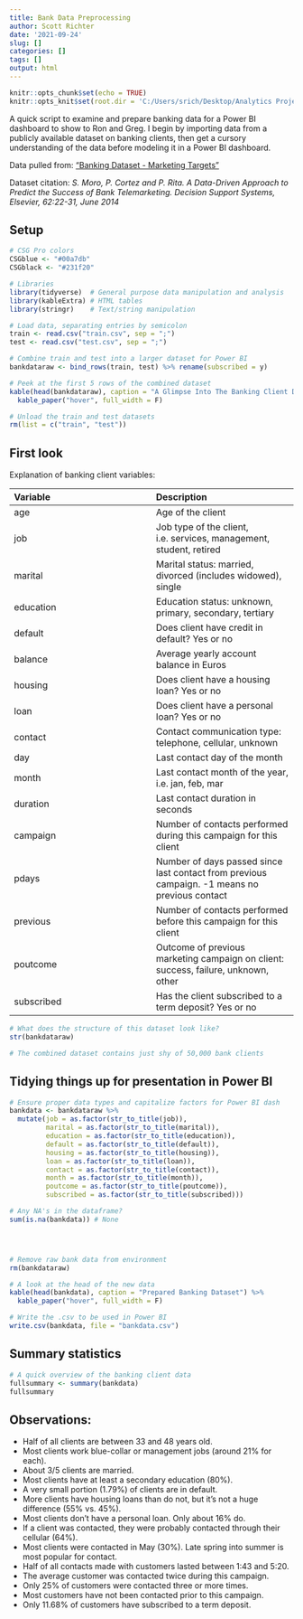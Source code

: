 ```yaml
---
title: Bank Data Preprocessing
author: Scott Richter
date: '2021-09-24'
slug: []
categories: []
tags: []
output: html
---
```


```r
knitr::opts_chunk$set(echo = TRUE)
knitr::opts_knit$set(root.dir = 'C:/Users/srich/Desktop/Analytics Projects/Power BI - Banking Data')
```

A quick script to examine and prepare banking data for a Power BI dashboard to show to Ron and Greg. I begin by importing data from a publicly available dataset on banking clients, then get a cursory understanding of the data before modeling it in a Power BI dashboard.

Data pulled from:
["Banking Dataset - Marketing Targets"]("https://www.kaggle.com/prakharrathi25/banking-dataset-marketing-targets")

Dataset citation:
*S. Moro, P. Cortez and P. Rita. A Data-Driven Approach to Predict the Success of Bank Telemarketing. Decision Support Systems, Elsevier, 62:22-31, June 2014*

## Setup
```r
# CSG Pro colors
CSGblue <- "#00a7db"
CSGblack <- "#231f20"

# Libraries
library(tidyverse)  # General purpose data manipulation and analysis
library(kableExtra) # HTML tables
library(stringr)    # Text/string manipulation

# Load data, separating entries by semicolon
train <- read.csv("train.csv", sep = ";")
test <- read.csv("test.csv", sep = ";")

# Combine train and test into a larger dataset for Power BI
bankdataraw <- bind_rows(train, test) %>% rename(subscribed = y)

# Peek at the first 5 rows of the combined dataset
kable(head(bankdataraw), caption = "A Glimpse Into The Banking Client Dataset") %>%
  kable_paper("hover", full_width = F)

# Unload the train and test datasets
rm(list = c("train", "test"))
```

## First look

Explanation of banking client variables:  


| Variable   | Description                                                                                    |
| :---       | :---                                                                                           |
| age        | Age of the client                                                                              |
| job        | Job type of the client, i.e. services, management, student, retired                            |
| marital    | Marital status: married, divorced (includes widowed), single                                   |
| education  | Education status: unknown, primary, secondary, tertiary                                        |
| default    | Does client have credit in default? Yes or no                                                  |
| balance    | Average yearly account balance in Euros                                                        |
| housing    | Does client have a housing loan? Yes or no                                                     |
| loan       | Does client have a personal loan? Yes or no                                                    |
| contact    | Contact communication type: telephone, cellular, unknown                                       |
| day        | Last contact day of the month                                                                  |
| month      | Last contact month of the year, i.e. jan, feb, mar                                             |
| duration   | Last contact duration in seconds                                                               |
| campaign   | Number of contacts performed during this campaign for this client                              |
| pdays      | Number of days passed since last contact from previous campaign. -1 means no previous contact  |
| previous   | Number of contacts performed before this campaign for this client                              |
| poutcome   | Outcome of previous marketing campaign on client: success, failure, unknown, other             |
| subscribed | Has the client subscribed to a term deposit? Yes or no                                         |



```r
# What does the structure of this dataset look like?
str(bankdataraw)

# The combined dataset contains just shy of 50,000 bank clients
```

## Tidying things up for presentation in Power BI

```r
# Ensure proper data types and capitalize factors for Power BI dash
bankdata <- bankdataraw %>%
  mutate(job = as.factor(str_to_title(job)),
         marital = as.factor(str_to_title(marital)),
         education = as.factor(str_to_title(education)),
         default = as.factor(str_to_title(default)),
         housing = as.factor(str_to_title(housing)),
         loan = as.factor(str_to_title(loan)),
         contact = as.factor(str_to_title(contact)),
         month = as.factor(str_to_title(month)),
         poutcome = as.factor(str_to_title(poutcome)),
         subscribed = as.factor(str_to_title(subscribed)))

# Any NA's in the dataframe?
sum(is.na(bankdata)) # None




# Remove raw bank data from environment
rm(bankdataraw)

# A look at the head of the new data
kable(head(bankdata), caption = "Prepared Banking Dataset") %>%
  kable_paper("hover", full_width = F)

# Write the .csv to be used in Power BI
write.csv(bankdata, file = "bankdata.csv")
```

## Summary statistics
```r
# A quick overview of the banking client data
fullsummary <- summary(bankdata)
fullsummary
```
\n
\n

## Observations:  

- Half of all clients are between 33 and 48 years old.
- Most clients work blue-collar or management jobs (around 21% for each).
- About 3/5 clients are married.
- Most clients have at least a secondary education (80%).
- A very small portion (1.79%) of clients are in default.
- More clients have housing loans than do not, but it's not a huge difference (55% vs. 45%).
- Most clients don't have a personal loan. Only about 16% do.
- If a client was contacted, they were probably contacted through their cellular (64%).
- Most clients were contacted in May (30%). Late spring into summer is most popular for contact.
- Half of all contacts made with customers lasted between 1:43 and 5:20.
- The average customer was contacted twice during this campaign. 
- Only 25% of customers were contacted three or more times.
- Most customers have not been contacted prior to this campaign.
- Only 11.68% of customers have subscribed to a term deposit.
